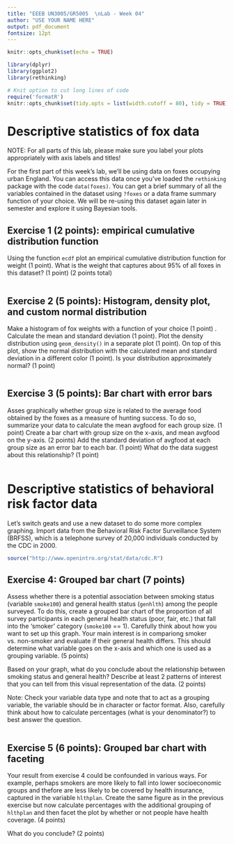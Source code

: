 ```yaml
---
title: "EEEB UN3005/GR5005  \nLab - Week 04"
author: "USE YOUR NAME HERE"
output: pdf_document
fontsize: 12pt
---
```

  
```r

knitr::opts_chunk$set(echo = TRUE)

library(dplyr)
library(ggplot2)
library(rethinking)

# Knit option to cut long lines of code
require('formatR')
knitr::opts_chunk$set(tidy.opts = list(width.cutoff = 80), tidy = TRUE)

```


# Descriptive statistics of fox data

NOTE: For all parts of this lab, please make sure you label your plots appropriately with axis labels and titles! 


For the first part of this week's lab, we'll be using data on foxes occupying urban England. You can access this data once you've loaded the `rethinking` package with the code `data(foxes)`. You can get a brief summary of all the variables contained in the dataset using `?foxes` or a data frame summary function of your choice. We will be re-using this dataset again later in semester and explore it using Bayesian tools. 




## Exercise 1 (2 points): empirical cumulative distribution function

Using the function `ecdf` plot an empirical  cumulative distribution function for weight (1 point). What is the weight that captures about 95% of all foxes in this dataset? (1 point) (2 points total)

```r


```






## Exercise 2 (5 points): Histogram, density plot, and custom normal distribution

Make a histogram of fox weights with a function of your choice (1 point) . 
Calculate the mean and standard deviation (1 point). 
Plot the density distribution using `geom_density()` in a separate plot (1 point). 
On top of this plot, show the normal distribution with the calculated mean and standard deviation in a different color (1 point). 
Is your distribution approximately normal? (1 point)

```r


```




## Exercise 3 (5 points): Bar chart with error bars

Asses graphically whether group size is related to the average food obtained by the foxes as a measure of hunting success. 
To do so, summarize your data to calculate the mean avgfood for each group size. (1 point)
Create a bar chart with group size on the x-axis, and mean avgfood on the y-axis. (2 points)
Add the standard deviation of avgfood at each group size as an error bar to each bar. (1 point)
What do the data suggest about this relationship? (1 point)

```r



```





# Descriptive statistics of behavioral risk factor data

Let's switch geats and use a new dataset to do some more complex graphing. 
Import data from the Behavioral Risk Factor Surveillance System (BRFSS), which is a telephone survey of 20,000 individuals conducted by the CDC in 2000.   

```r
source("http://www.openintro.org/stat/data/cdc.R")

```





## Exercise 4: Grouped bar chart (7 points)

Assess whether there is a potential association between smoking status (variable `smoke100`) and general health status (`genhlth`) among the people surveyed. 
To do this, create a grouped bar chart of the proportion of all survey participants in each general health status (poor, fair, etc.) that fall into the 'smoker' category (`smoke100` == 1). Carefully think about how you want to set up this graph. Your main interest is in compariong smoker vs. non-smoker and evaluate if their general health differs. This should determine what variable goes on the x-axis and which one is used as a grouping variable. (5 points)

Based on your graph, what do you conclude about the relationship between smoking status and general health? Describe at least 2 patterns of interest that you can tell from this visual representation of the data. (2 points)

Note: Check your variable data type and note that to act as a grouping variable, the variable should be in character or factor format. Also, carefully think about how to calculate percentages (what is your denominator?) to best answer the question. 

```r


  

```





  
  
## Exercise 5 (6 points): Grouped bar chart with faceting

Your result from exercise 4 could be confounded in various ways. For example, perhaps smokers are more likely to fall into lower socioeconomic groups and thefore are less likely to be covered by health insurance, captured in the variable `hlthplan`. Create the same figure as in the previous exercise but now calculate percentages with the additional grouping of `hlthplan` and then facet the plot by whether or not people have health coverage. (4 points)

What do you conclude? (2 points)

```r




```




